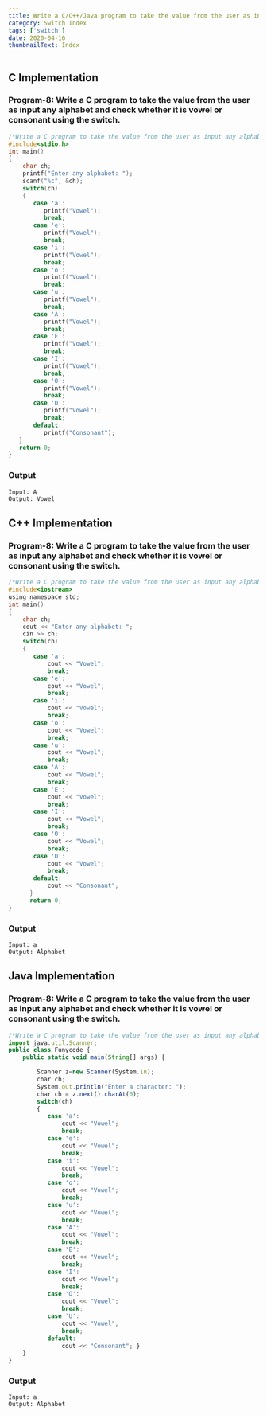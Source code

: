 ```yaml
---
title: Write a C/C++/Java program to take the value from the user as input any alphabet and check whether it is vowel or consonant using the switch.
category: Switch Index
tags: ['switch']
date: 2020-04-16
thumbnailText: Index
---
```


## C Implementation
### Program-8: Write a C program to take the value from the user as input any alphabet and check whether it is vowel or consonant using the switch.
```c
/*Write a C program to take the value from the user as input any alphabet and check whether it is vowel or consonant using the switch.*/
#include<stdio.h>
int main()
{
    char ch;
    printf("Enter any alphabet: ");
    scanf("%c", &ch);
    switch(ch)
    {
       case 'a':
          printf("Vowel");
          break;
       case 'e':
          printf("Vowel");
          break;
       case 'i':
          printf("Vowel");
          break;
       case 'o':
          printf("Vowel");
          break;
       case 'u':
          printf("Vowel");
          break;
       case 'A':
          printf("Vowel");
          break;
       case 'E':
          printf("Vowel");
          break;
       case 'I':
          printf("Vowel");
          break;
       case 'O':
          printf("Vowel");
          break;
       case 'U':
          printf("Vowel");
          break;
       default:
          printf("Consonant");
   }
   return 0;
}
```
### Output
```
Input: A
Output: Vowel
```

## C++ Implementation
### Program-8: Write a C program to take the value from the user as input any alphabet and check whether it is vowel or consonant using the switch.
```c
/*Write a C program to take the value from the user as input any alphabet and check whether it is vowel or consonant using the switch.*/
#include<iostream>
using namespace std;
int main()
{
    char ch;
    cout << "Enter any alphabet: ";
    cin >> ch;
    switch(ch)
    {
       case 'a':
           cout << "Vowel";
           break;
       case 'e':
           cout << "Vowel";
           break;
       case 'i':
           cout << "Vowel";
           break;
       case 'o':
           cout << "Vowel";
           break;
       case 'u':
           cout << "Vowel";
           break;
       case 'A':
           cout << "Vowel";
           break;
       case 'E':
           cout << "Vowel";
           break;
       case 'I':
           cout << "Vowel";
           break;
       case 'O':
           cout << "Vowel";
           break;
       case 'U':
           cout << "Vowel";
           break;
       default:
           cout << "Consonant";
      }
      return 0;
}
```
### Output
```
Input: a
Output: Alphabet
```

## Java Implementation
### Program-8: Write a C program to take the value from the user as input any alphabet and check whether it is vowel or consonant using the switch.
```js
/*Write a C program to take the value from the user as input any alphabet and check whether it is vowel or consonant using the switch.*/
import java.util.Scanner;
public class Funycode {
    public static void main(String[] args) {

        Scanner z=new Scanner(System.in);
        char ch;
        System.out.println("Enter a character: ");
        char ch = z.next().charAt(0);
        switch(ch)
        {
           case 'a':
               cout << "Vowel";
               break;
           case 'e':
               cout << "Vowel";
               break;
           case 'i':
               cout << "Vowel";
               break;
           case 'o':
               cout << "Vowel";
               break;
           case 'u':
               cout << "Vowel";
               break;
           case 'A':
               cout << "Vowel";
               break;
           case 'E':
               cout << "Vowel";
               break;
           case 'I':
               cout << "Vowel";
               break;
           case 'O':
               cout << "Vowel";
               break;
           case 'U':
               cout << "Vowel";
               break;
           default:
               cout << "Consonant"; }
    }
}
```
### Output
```
Input: a
Output: Alphabet
```
